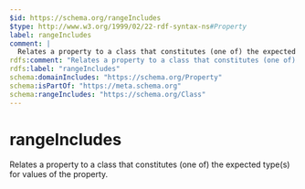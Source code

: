 ```yaml
---
$id: https://schema.org/rangeIncludes
$type: http://www.w3.org/1999/02/22-rdf-syntax-ns#Property
label: rangeIncludes
comment: |
  Relates a property to a class that constitutes (one of) the expected type(s) for values of the property.
rdfs:comment: "Relates a property to a class that constitutes (one of) the expected type(s) for values of the property."
rdfs:label: "rangeIncludes"
schema:domainIncludes: "https://schema.org/Property"
schema:isPartOf: "https://meta.schema.org"
schema:rangeIncludes: "https://schema.org/Class"
---
```


# rangeIncludes

Relates a property to a class that constitutes (one of) the expected type(s) for values of the property.

